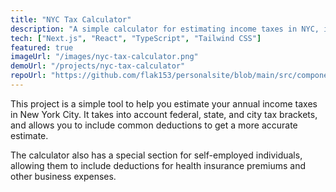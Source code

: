 ```yaml
---
title: "NYC Tax Calculator"
description: "A simple calculator for estimating income taxes in NYC, including common deductions and special considerations for self-employed individuals."
tech: ["Next.js", "React", "TypeScript", "Tailwind CSS"]
featured: true
imageUrl: "/images/nyc-tax-calculator.png"
demoUrl: "/projects/nyc-tax-calculator"
repoUrl: "https://github.com/flak153/personalsite/blob/main/src/components/NYCTaxCalculator.tsx"
---
```


This project is a simple tool to help you estimate your annual income taxes in New York City. It takes into account federal, state, and city tax brackets, and allows you to include common deductions to get a more accurate estimate.

The calculator also has a special section for self-employed individuals, allowing them to include deductions for health insurance premiums and other business expenses.

